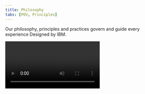 ```yaml
---
title: Philosophy
tabs: [POV, Principles]
---
```


<PageDescription>

Our philosophy, principles and practices govern and guide every experience
Designed by IBM.

</PageDescription>

<Video title="" vimeoId="296064420" />

<Row>
<Column colMd={5} colLg={8} className="bx--type-expressive-heading-03">

IBMers believe in progress—that application of intelligence, reason and
science can improve business, society and the human condition.

Given our scale and scope, ‘good design’ is not only a requirement, it’s a deeper responsibility to relationships we seek to serve.

<h2>Design is how <br/>
we <em>build</em> bonds.</h2>

Today, the talent, techniques, thinking and tools of design, like technology, have become more and more abundant and accessible to all alike.

Paradoxically, decisions are more distributed, and experiences can become less and less distinctive. The rapid, relentless pace to produce can create an uneven emphasis on immediacy and incrementalism over individuality and innovation.

It is more important than ever that we own our own ethos, make palpable our brand values, and incorporate an instantly identifiable IBMness in everything we do.

> Without aesthetic, design is either the humdrum repetition of familiar clichés or a wild scramble for novelty. Without aesthetic, the computer is but a mindless speed machine, producing effects without substance, form without relevant content, or content without meaningful form.
> – Paul Rand

Aesthetic is defined as the philosophical theory or set of principles governing outward appearance or actions. This characteristic applied to any experience is essential to its effectiveness. Everything we do (and don’t do) communicates. The care and craft we put into every experience is equal to any confidence or consideration we should expect in return.

</Column>
<Column colSm={0} colMd={2} colLg={3} noGutterSm>
<Aside>

**Good design is always good design.**

What we borrow from our own design history is not a mid-century aesthetic in stylistic terms, but the modernist attitudes and approach used at the time.

Eliot Noyes taught us brand is character, and should be built through curation. Paul Rand taught us the importance of endless experimentation. Charles and Ray Eames brought out our playful nature, and were pioneering what is now referred to as “branded content” and “experiential.”

Their methods are as modern today as ever before, maybe more so.

</Aside>
</Column>
</Row>

<h2>Stand for =<br/>
Stand out</h2>

<Row>
<Column colMd={5} colLg={7}  className="bx--type-expressive-heading-03">

IBM has always served as a medium between mankind and machine, science, service and society, working in partnership on a path to progress. This relationship is the basis of our brand and every experience with IBM. It is this dynamic we are designing when we design anything.

As IBMers, we believe the purpose of every design, and every designer, is to guide… to lead, to provoke, to provide, to progress, to move people emotionally and functionally forward, through big transformations or day-to-day tasks, here to there, to deliver peak professional performance and smarter business by design.

</Column>
<Column colSm={0} colMd={2} colLg={3} offsetMd={1} noGutterSm>
<Aside>

**Here → There**  
Everything IBM and IBMers do is this. Everything we design should too.

</Aside>
</Column>
</Row>

## Think → _Guide_

<Row>
<Column colMd={5} colLg={7}  className="bx--type-expressive-heading-03">

Like our brand values, our design ethos must be palpable in everything we produce. Our philosophy and principles are for designers and non-designers alike, anyone authoring or authorizing any form of design on behalf of IBM. They provide clear criteria for the conception, creativity and craftsmanship our brand demands and our clients deserve. The expression of our philosophy may evolve and expand over time, but our principles are designed to endure, ensuring everything IBM is distinctly IBM.

</Column>
<Column colSm={0} colMd={2} colLg={3} offsetMd={1} noGutterSm>
<Aside>

_A by-product of every experience with IBM should be time—time saved or time well-spent._

</Aside>
</Column>
</Row>
